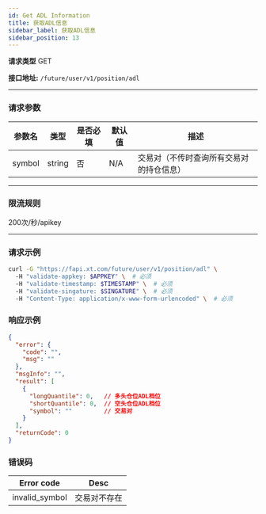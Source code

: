 ```yaml
---
id: Get ADL Information
title: 获取ADL信息
sidebar_label: 获取ADL信息
sidebar_position: 13
---
```


**请求类型** GET

**接口地址:** `/future/user/v1/position/adl`

---

### 请求参数

| 参数名 | 类型 | 是否必填 | 默认值 | 描述 |
|--------|------|-----------|--------|--------------------------------|
| symbol | string | 否 | N/A | 交易对（不传时查询所有交易对的持仓信息） |

---

### 限流规则

200次/秒/apikey

---

### 请求示例

```bash title="Request"
curl -G "https://fapi.xt.com/future/user/v1/position/adl" \ 
  -H "validate-appkey: $APPKEY" \  # 必须
  -H "validate-timestamp: $TIMESTAMP" \  # 必须
  -H "validate-singature: $SINGATURE" \  # 必须
  -H "Content-Type: application/x-www-form-urlencoded" \  # 必须
```

### 响应示例

```json title="Response"
{
  "error": {
    "code": "",
    "msg": ""
  },
  "msgInfo": "",
  "result": [
    {
      "longQuantile": 0,   // 多头仓位ADL档位
      "shortQuantile": 0,  // 空头仓位ADL档位
      "symbol": ""         // 交易对
    }
  ],
  "returnCode": 0
}
```

### 错误码

| Error code | Desc |
|-------------|------|
| invalid_symbol | 交易对不存在 |
